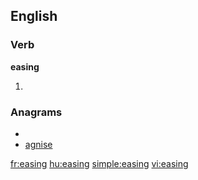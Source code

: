 ==English==

===Verb===
'''easing'''

# {{present participle of|[[ease]]}}

===Anagrams===
* {{alphagram|aegins}}
* [[agnise#English|agnise]]

[[fr:easing]]
[[hu:easing]]
[[simple:easing]]
[[vi:easing]]